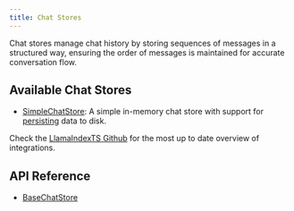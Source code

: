 ```yaml
---
title: Chat Stores
---
```


Chat stores manage chat history by storing sequences of messages in a structured way, ensuring the order of messages is maintained for accurate conversation flow.

## Available Chat Stores

- [SimpleChatStore](/docs/api/classes/SimpleChatStore): A simple in-memory chat store with support for [persisting](/docs/llamaindex/modules/data_stores#local-storage) data to disk.

Check the [LlamaIndexTS Github](https://github.com/run-llama/LlamaIndexTS) for the most up to date overview of integrations.

## API Reference

- [BaseChatStore](/docs/api/classes/BaseChatStore)

